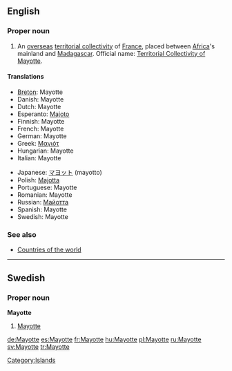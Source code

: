{{wikipedia}}
==English==

===Proper noun===
{{en-proper noun}}

# An [[overseas]] [[territorial collectivity]] of [[France]], placed between [[Africa]]'s mainland and [[Madagascar]]. Official name: [[Territorial Collectivity of Mayotte]].

====Translations====
{{top}}
* [[Breton]]: Mayotte
* Danish: Mayotte
* Dutch: Mayotte
* Esperanto: [[Majoto]]
* Finnish: Mayotte
* French: Mayotte
* German: Mayotte
* Greek: [[Μαγιότ]]
* Hungarian: Mayotte
* Italian: Mayotte
{{mid}}
* Japanese: [[マヨット]] (mayotto)
* Polish: [[Majotta]]
* Portuguese: Mayotte
* Romanian: Mayotte
* Russian: [[Майотта]]
* Spanish: Mayotte
* Swedish: Mayotte
{{bottom}}

===See also===
* [[Countries of the world]]

[[Category:Islands]]

----

==Swedish==

===Proper noun===
'''Mayotte'''

# [[#English|Mayotte]]

[[de:Mayotte]]
[[es:Mayotte]]
[[fr:Mayotte]]
[[hu:Mayotte]]
[[pl:Mayotte]]
[[ru:Mayotte]]
[[sv:Mayotte]]
[[tr:Mayotte]]